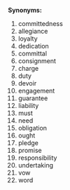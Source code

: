 '''Synonyms:'''
#committedness
#allegiance
#loyalty
#dedication
#committal
#consignment
#charge
#duty
#devoir
#engagement
#guarantee
#liability
#must
#need
#obligation
#ought
#pledge
#promise
#responsibility
#undertaking
#vow
#word